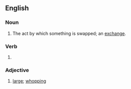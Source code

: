 ==English==

===Noun===
{{en-noun}}

# The act by which something is swapped; an [[exchange]].

===Verb===
{{head|en|verb form}}

# {{present participle of|en|swap|nocat=1}}

===Adjective===
{{en-adj|-}}

# {{lb|en|archaic}} [[large]]; [[whopping]]